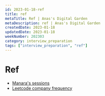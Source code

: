 ```yaml
---
id: 2023-01-18-ref
title: ref
metaTitle: Ref | Anas's Digital Garden
metaDescription: ref | Anas's Digital Garden
createdDate: 2023-01-18
updatedDate: 2023-01-18
weekNumber: 202303
category: interview_preparation
tags: ["interview_preparation", "ref"]
---
```


# Ref

- [Manara's sessions](https://drive.google.com/drive/folders/1KLt_HMx76vVRhEIzu-5HbczIcn6L5HF1)
- [Leetcode company frequency](https://github.com/xizhengszhang/Leetcode_company_frequency)
